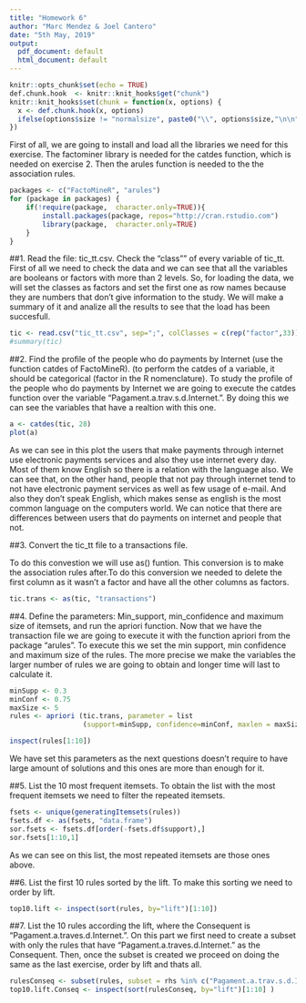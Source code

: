 ```yaml
---
title: "Homework 6"
author: "Marc Mendez & Joel Cantero"
date: "5th May, 2019"
output:
  pdf_document: default
  html_document: default
---
```


```r
knitr::opts_chunk$set(echo = TRUE)
def.chunk.hook  <- knitr::knit_hooks$get("chunk")
knitr::knit_hooks$set(chunk = function(x, options) {
  x <- def.chunk.hook(x, options)
  ifelse(options$size != "normalsize", paste0("\\", options$size,"\n\n", x, "\n\n \\normalsize"), x)
})
```


First of all, we are going to install and load all the libraries we need for this exercise. The factominer library is needed for the catdes function, which is needed on exercise 2. Then the arules function is needed to the the association rules.

```r
packages <- c("FactoMineR", "arules")
for (package in packages) {
    if(!require(package,  character.only=TRUE)){
        install.packages(package, repos="http://cran.rstudio.com")
        library(package,  character.only=TRUE)
    } 
}
```

##1. Read the file: tic_tt.csv. Check the "class"" of every variable of tic_tt.
First of all we need to check the data and we can see that all the variables are booleans or factors with more than 2 levels. So, for loading the data, we will set the classes as factors and set the first one as row names because they are numbers that don't give information to the study. We will make a summary of it and analize all the results to see that the load has been succesfull.

```r
tic <- read.csv("tic_tt.csv", sep=";", colClasses = c(rep("factor",33)), row.names=1)
#summary(tic)
```
##2. Find the profile of the people who do payments by Internet (use the function catdes of FactoMineR). (to perform the catdes of a variable, it should be categorical (factor in the R nomenclature).
To study the profile of the people who do payments by Internet we are going to execute the catdes function over the variable "Pagament.a.trav.s.d.Internet.". By doing this we can see the variables that have a realtion with this one.
```r
a <- catdes(tic, 28)
plot(a)
```

As we can see in this plot the users that make payments through internet use electronic payments services and also they use internet every day. Most of them know English so there is a relation with the language also.
We can see that, on the other hand, people that not pay through internet tend to not have electronic payment services as well as few usage of e-mail. And also they don't speak English, which makes sense as english is the most common language on the computers world. We can notice that there are differences between users that do payments on internet and people that not. 

##3. Convert the tic_tt file to a transactions file.


To do this convestion we will use as() funtion. This conversion is to make the association rules after.To do this 
conversion we needed to delete the first column as it wasn't a factor and have all the other columns as factors.
```r
tic.trans <- as(tic, "transactions")
```

##4. Define the parameters: Min_support, min_confidence and maximum size of itemsets, and run the apriori function.
Now that we have the transaction file we are going to execute it with the function apriori from the package "arules". To execute this we set the min support, min confidence and maximum size of the rules. The more precise we make the variables the larger number of rules we are going to obtain and longer time will last to calculate it.
```r
minSupp <- 0.3
minConf <- 0.75
maxSize <- 5
rules <- apriori (tic.trans, parameter = list 
                  (support=minSupp, confidence=minConf, maxlen = maxSize))
```

```r
inspect(rules[1:10])
```

We have set this parameters as the next questions doesn't require to have large amount of solutions and this ones are more than enough for it.

##5. List the 10 most frequent itemsets.
To obtain the list with the most frequent itemsets we need to filter the repeated itemsets. 
```r
fsets <- unique(generatingItemsets(rules))
fsets.df <- as(fsets, "data.frame")
sor.fsets <- fsets.df[order(-fsets.df$support),]
sor.fsets[1:10,1]
```
As we can see on this list, the most repeated itemsets are those ones above.


##6. List the first 10 rules sorted by the lift.
To make this sorting we need to order by lift. 
```r
top10.lift <- inspect(sort(rules, by="lift")[1:10])
```

##7. List the 10 rules according the lift, where the Consequent is "Pagament.a.traves.d.Internet.".
On this part we first need to create a subset with only the rules that have "Pagament.a.traves.d.Internet." as the Consequent. Then, once the subset is created we proceed on doing the same as the last exercise, order by lift and thats all.
```r
rulesConseq <- subset(rules, subset = rhs %in% c("Pagament.a.trav.s.d.Internet.=FALSE") )
top10.lift.Conseq <- inspect(sort(rulesConseq, by="lift")[1:10] )
```